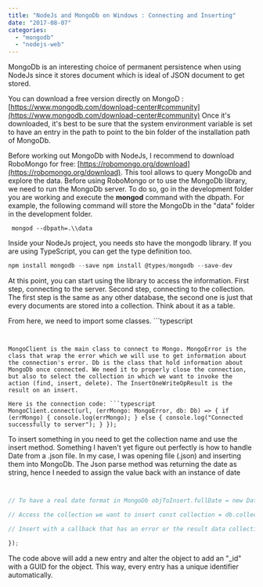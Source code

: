 ```yaml
---
title: "NodeJs and MongoDb on Windows : Connecting and Inserting"
date: "2017-08-07"
categories: 
  - "mongodb"
  - "nodejs-web"
---
```


MongoDb is an interesting choice of permanent persistence when using NodeJs since it stores document which is ideal of JSON document to get stored.

You can download a free version directly on MongoD : [https://www.mongodb.com/download-center#community](https://www.mongodb.com/download-center#community) Once it's downloaded, it's best to be sure that the system environment variable is set to have an entry in the path to point to the bin folder of the installation path of MongoDb.

Before working out MongoDb with NodeJs, I recommend to download RoboMongo for free: [https://robomongo.org/download](https://robomongo.org/download). This tool allows to query MongoDb and explore the data. Before using RoboMongo or to use the MongoDb library, we need to run the MongoDb server. To do so, go in the development folder you are working and execute the **mongod** command with the dbpath. For example, the following command will store the MongoDb in the "data" folder in the development folder.

``` 
 mongod --dbpath=.\\data 
``` 

Inside your NodeJs project, you needs sto have the mongodb library. If you are using TypeScript, you can get the type definition too.

```typescript
npm install mongodb --save npm install @types/mongodb --save-dev 
``` 


At this point, you can start using the library to access the information. First step, connecting to the server. Second step, connecting to the collection. The first step is the same as any other database, the second one is just that every documents are stored into a collection. Think about it as a table.

From here, we need to import some classes. ```typescript
``` 


MongoClient is the main class to connect to Mongo. MongoError is the class that wrap the error which we will use to get information about the connection's error. Db is the class that hold information about MongoDb once connected. We need it to properly close the connection, but also to select the collection in which we want to invoke the action (find, insert, delete). The InsertOneWriteOpResult is the result on an insert.

Here is the connection code: ```typescript
MongoClient.connect(url, (errMongo: MongoError, db: Db) => { if (errMongo) { console.log(errMongo); } else { console.log("Connected successfully to server"); } }); 
``` 


To insert something in you need to get the collection name and use the insert method. Something I haven't yet figure out perfectly is how to handle Date from a .json file. In my case, I was opening file (.json) and inserting them into MongoDb. The Json parse method was returning the date as string, hence I needed to assign the value back with an instance of date


```javascript


// To have a real date format in MongoDb objToInsert.fullDate = new Date(objToInsert.fullDate);

// Access the collection we want to insert const collection = db.collection("documents"); // "documents" can be anything you want your collection to be named

// Insert with a callback that has an error or the result data collection.insert(objToInsert, (err: MongoError, result: InsertOneWriteOpResult) => {

}); 
``` 


The code above will add a new entry and alter the object to add an "_id" with a GUID for the object. This way, every entry has a unique identifier automatically.
